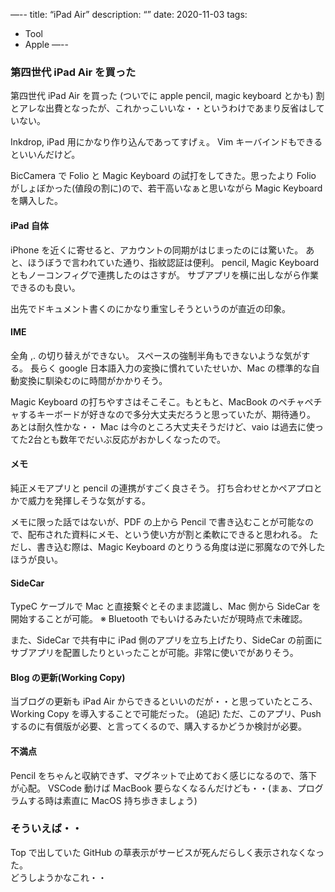 —--
title: “iPad Air”
description: “”
date: 2020-11-03
tags:
  - Tool
  - Apple
—--

### 第四世代 iPad Air を買った

第四世代 iPad Air を買った
(ついでに apple pencil, magic keyboard とかも)
割とアレな出費となったが、これかっこいいな・・というわけであまり反省はしていない。

Inkdrop, iPad 用にかなり作り込んであってすげぇ。
Vim キーバインドもできるといいんだけど。

BicCamera で Folio と Magic Keyboard の試打をしてきた。思ったより Folio がしょぼかった(値段の割に)ので、若干高いなぁと思いながら Magic Keyboard を購入した。


#### iPad 自体

iPhone を近くに寄せると、アカウントの同期がはじまったのには驚いた。
あと、ほうぼうで言われていた通り、指紋認証は便利。
pencil, Magic Keyboard ともノーコンフィグで連携したのはさすが。
サブアプリを横に出しながら作業できるのも良い。

出先でドキュメント書くのにかなり重宝しそうというのが直近の印象。

#### IME

全角 ,. の切り替えができない。
スペースの強制半角もできないような気がする。
長らく google 日本語入力の変換に慣れていたせいか、Mac の標準的な自動変換に馴染むのに時間がかかりそう。

Magic Keyboard の打ちやすさはそこそこ。もともと、MacBook のペチャペチャするキーボードが好きなので多分大丈夫だろうと思っていたが、期待通り。
あとは耐久性かな・・ Mac は今のところ大丈夫そうだけど、vaio は過去に使ってた2台とも数年でだいぶ反応がおかしくなったので。

#### メモ

純正メモアプリと pencil の連携がすごく良さそう。
打ち合わせとかペアプロとかで威力を発揮しそうな気がする。

メモに限った話ではないが、PDF の上から Pencil で書き込むことが可能なので、配布された資料にメモ、という使い方が割と柔軟にできると思われる。
ただし、書き込む際は、Magic Keyboard のとりうる角度は逆に邪魔なので外したほうが良い。


#### SideCar

TypeC ケーブルで Mac と直接繋ぐとそのまま認識し、Mac 側から SideCar を開始することが可能。
※ Bluetooth でもいけるみたいだが現時点で未確認。

また、SideCar で共有中に iPad 側のアプリを立ち上げたり、SideCar の前面にサブアプリを配置したりといったことが可能。非常に使いでがありそう。

#### Blog の更新(Working Copy)

当ブログの更新も iPad Air からできるといいのだが・・と思っていたところ、Working Copy を導入することで可能だった。
(追記) ただ、このアプリ、Push するのに有償版が必要、と言ってくるので、購入するかどうか検討が必要。


#### 不満点

Pencil をちゃんと収納できず、マグネットで止めておく感じになるので、落下が心配。
VSCode 動けば MacBook 要らなくなるんだけども・・(まぁ、プログラムする時は素直に MacOS 持ち歩きましょう)


### そういえば・・

Top で出していた GitHub の草表示がサービスが死んだらしく表示されなくなった。  
どうしようかなこれ・・

